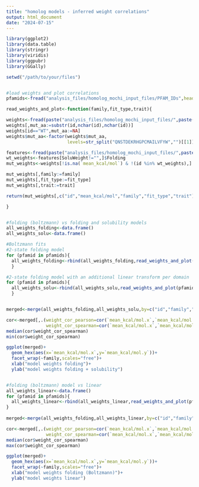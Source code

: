 ```yaml
---
title: "homolog models - inferred weight correlations"
output: html_document
date: "2024-07-15"
---
```




```r

library(ggplot2)
library(data.table)
library(stringr)
library(viridis)
library(ggpubr)
library(GGally)

setwd("/path/to/your/files")


#load weights and plot correlations
pfamids<-fread("analysis_files/homolog_mochi_input_files/PFAM_IDs",header=FALSE)$V1  

read_weights_and_plot<-function(family,fit_type,trait){

weights<-fread(paste("analysis_files/homolog_mochi_input_files/",paste(paste(family,fit_type,sep="_"),paste("/weights/weights",trait,sep="_"),".txt",sep=""),sep=""))
weights[,mut_aa:=substr(id,nchar(id),nchar(id))]
weights[id=="WT",mut_aa:=NA]
weights$mut_aa<-factor(weights$mut_aa,
                       levels=str_split("QNSTDEKRHGPCMAILVFYW","")[[1]])

features<-fread(paste("analysis_files/homolog_mochi_input_files/",paste(family,"_features_solu.txt",sep=""),sep = ""))
wt_weights<-features[SoluWeight!="",]$Folding
mut_weights<-weights[!is.na(`mean_kcal/mol`) & !(id %in% wt_weights),]

mut_weights[,family:=family]
mut_weights[,fit_type:=fit_type]
mut_weights[,trait:=trait]

return(mut_weights[,c("id","mean_kcal/mol","family","fit_type","trait")])

}


#folding (boltzmann) vs folding and solubility models
all_weights_folding<-data.frame()
all_weights_solu<-data.frame()

#Boltzmann fits
#2-state folding model
for (pfamid in pfamids){
  all_weights_folding<-rbind(all_weights_folding,read_weights_and_plot(pfamid,"folding","Folding"))
  }

#2-state folding model with an additional linear transform per domain
for (pfamid in pfamids){
  all_weights_solu<-rbind(all_weights_solu,read_weights_and_plot(pfamid,"folding_solu","Folding"))
  }


merged<-merge(all_weights_folding,all_weights_solu,by=c("id","family","trait"))

cor<-merged[,.(weight_cor_pearson=cor(`mean_kcal/mol.x`,`mean_kcal/mol.y`,use="pairwise.complete.obs"),
               weight_cor_spearman=cor(`mean_kcal/mol.x`,`mean_kcal/mol.y`,use="pairwise.complete.obs",method="spearman")),by="family"]
median(cor$weight_cor_spearman)
min(cor$weight_cor_spearman)

ggplot(merged)+
  geom_hex(aes(x=`mean_kcal/mol.x`,y=`mean_kcal/mol.y`))+
  facet_wrap(~family,scales="free")+
  xlab("model weights folding")+
  ylab("model weights folding + solubility")


#folding (boltzmann) model vs linear
all_weights_linear<-data.frame()
for (pfamid in pfamids){
  all_weights_linear<-rbind(all_weights_linear,read_weights_and_plot(pfamid,"folding_linear","Folding"))
}
  
merged<-merge(all_weights_folding,all_weights_linear,by=c("id","family","trait"))

cor<-merged[,.(weight_cor_pearson=cor(`mean_kcal/mol.x`,`mean_kcal/mol.y`,use="pairwise.complete.obs"),
               weight_cor_spearman=cor(`mean_kcal/mol.x`,`mean_kcal/mol.y`,use="pairwise.complete.obs",method="spearman")),by="family"]
median(cor$weight_cor_spearman)
max(cor$weight_cor_spearman)

ggplot(merged)+
  geom_hex(aes(x=`mean_kcal/mol.x`,y=`mean_kcal/mol.y`))+
  facet_wrap(~family,scales="free")+
  xlab("model weights folding (Boltzmann)")+
  ylab("model weights linear")



```

